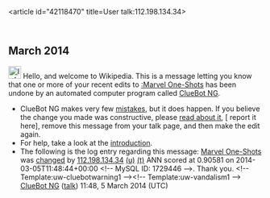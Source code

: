 <article id="42118470" title=User talk:112.198.134.34>
	<talkpage id="42118470" title="User talk:112.198.134.34">


== March 2014 ==
[[Image:Information.svg|left|25px|alt=|link=]] Hello, and welcome to Wikipedia. This is a message letting you know that one or more of your recent edits to [[:Marvel One-Shots]] has been undone by an automated computer program called [[User:ClueBot NG|ClueBot NG]].
{{clear}}
* ClueBot NG makes very few [[User:ClueBot NG#Information About False Positives|mistakes]], but it does happen. If you believe the change you made was constructive, please [[User:ClueBot NG#Information About False Positives|read about it]], [{{User:ClueBot NG/Warnings/FPReport|1729446}} report it here], remove this message from your talk page, and then make the edit again.
* For help, take a look at the [[Wikipedia:Introduction|introduction]].
* The following is the log entry regarding this message: [[Marvel One-Shots]] was [http://en.wikipedia.org/w/index.php?title=Marvel+One-Shots&amp;diff=598244202&amp;oldid=597621022 changed] by [[Special:Contributions/112.198.134.34|112.198.134.34]] [[User:112.198.134.34|(u)]] [[User talk:112.198.134.34|(t)]] ANN scored at 0.90581 on 2014-03-05T11:48:44+00:00 &lt;!-- MySQL ID: 1729446 --&gt;. Thank you. &lt;!-- Template:uw-cluebotwarning1 --&gt;&lt;!-- Template:uw-vandalism1 --&gt; [[User:ClueBot NG|ClueBot NG]] ([[User talk:ClueBot NG|talk]]) 11:48, 5 March 2014 (UTC)
	</talkpage>
</article>